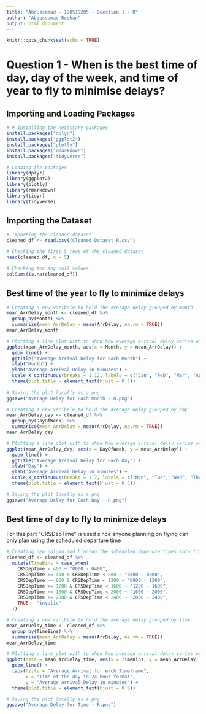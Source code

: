 ---
title: "Abdussamad - 190519205 - Question 1 - R"
author: "Abdussamad Roshan"
output: html_document
---

```{r setup, include=FALSE}
knitr::opts_chunk$set(echo = TRUE)
```

# Question 1 - When is the best time of day, day of the week, and time of year to fly to minimise delays?

## Importing and Loading Packages

```{r}
# # Installing the necessary packages
install.packages("dplyr")
install.packages("ggplot2")
install.packages("plotly")
install.packages("rmarkdown")
install.packages("tidyverse")
```

```{r}
# Loading the packages
library(dplyr)
library(ggplot2)
library(plotly)
library(rmarkdown)
library(tidyr)
library(tidyverse)
```

## Importing the Dataset

```{r}
# Importing the cleaned dataset
cleaned_df <- read.csv("Cleaned_Dataset_R.csv")
```

```{r}
# Checking the first 5 rows of the cleaned dataset
head(cleaned_df, n = 5)
```

```{r}
# Checking for any null values
colSums(is.na(cleaned_df))
```

## Best time of the year to fly to minimize delays

```{r}
# Creating a new varibale to hold the average delay grouped by month
mean_ArrDelay_month <- cleaned_df %>%
  group_by(Month) %>%
  summarize(mean_ArrDelay = mean(ArrDelay, na.rm = TRUE))
mean_ArrDelay_month
```

```{r}
# Plotting a line plot with to show how average arrival delay varies with month
ggplot(mean_ArrDelay_month, aes(x = Month, y = mean_ArrDelay)) +
  geom_line() +
  ggtitle("Average Arrival Delay for Each Month") +
  xlab("Month") +
  ylab("Average Arrival Delay in minutes") +
  scale_x_continuous(breaks = 1:12, labels = c("Jan", "Feb", "Mar", "Apr", "May", "June", "July", "Aug", "Sep", "Oct", "Nov", "Dec")) +
  theme(plot.title = element_text(hjust = 0.5)) 
  
# Saving the plot locally as a png
ggsave("Average Delay for Each Month - R.png")
```

```{r}
# Creating a new varibale to hold the average delay grouped by day
mean_ArrDelay_day <- cleaned_df %>%
  group_by(DayOfWeek) %>%
  summarise(mean_ArrDelay = mean(ArrDelay, na.rm = TRUE))
mean_ArrDelay_day
```

```{r}
# Plotting a line plot with to show how average arrival delay varies with month
ggplot(mean_ArrDelay_day, aes(x = DayOfWeek, y = mean_ArrDelay)) +
  geom_line() +
  ggtitle("Average Arrival Delay for Each Day") +
  xlab("Day") +
  ylab("Average Arrival Delay in minutes") +
  scale_x_continuous(breaks = 1:7, labels = c("Mon", "Tue", "Wed", "Thu", "Fri", "Sat", "Sun")) +
  theme(plot.title = element_text(hjust = 0.5))

# Saving the plot locally as a png
ggsave("Average Delay for Each Day - R.png")
```

## Best time of day to fly to minimize delays

For this part "CRSDepTime" is used since anyone planning on flying can only plan using the scheduled departure time

```{r}
# Creating new column and binning the scheduled deparure times into time groups
cleaned_df <- cleaned_df %>% 
  mutate(TimeBins = case_when(
    CRSDepTime < 400 ~ "0000 - 0400",
    CRSDepTime >= 400 & CRSDepTime < 800 ~ "0400 - 0800",
    CRSDepTime >= 800 & CRSDepTime < 1200 ~ "0800 - 1200",
    CRSDepTime >= 1200 & CRSDepTime < 1600 ~ "1200 - 1600",
    CRSDepTime >= 1600 & CRSDepTime < 2000 ~ "1600 - 2000",
    CRSDepTime >= 2000 & CRSDepTime < 2400 ~ "2000 - 2400",
    TRUE ~ "invalid"
  ))
```

```{r}
# Creating a new varibale to hold the average delay grouped by time
mean_ArrDelay_time <- cleaned_df %>%
  group_by(TimeBins) %>%
  summarise(mean_ArrDelay = mean(ArrDelay, na.rm = TRUE))
mean_ArrDelay_time
```

```{r}
# Plotting a line plot with to show how average arrival delay varies with time
ggplot(data = mean_ArrDelay_time, aes(x = TimeBins, y = mean_ArrDelay, group = 1)) +
  geom_line() +
  labs(title = "Average Arrival for each Timeframe", 
       x = "Time of the day in 24-hour format", 
       y = "Average Arrival Delay in minutes") +
  theme(plot.title = element_text(hjust = 0.5))

# Saving the plot locally as a png
ggsave("Average Delay for Time - R.png")
```

```{}
```
